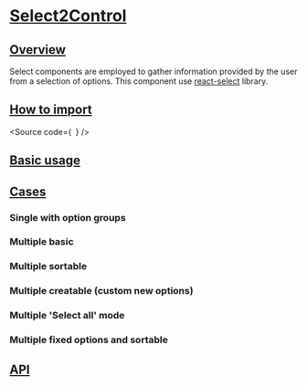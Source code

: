 

<Meta of={Stories} />

# [Select2Control](#select2control)

## [Overview](#overview)

Select components are employed to gather information provided by the user from a selection of options.
This component use [react-select](https://react-select.com/home) library.

## [How to import](#how-to-import)

<Source
  code={`
`}
/>

## [Basic usage](#basic-usage)

<Canvas of={Stories.Base} />

## [Cases](#cases)

### Single with option groups

<Canvas of={Stories.SingleWithOptionsGroups} />

### Multiple basic

<Canvas of={CaseStories.MultipleBasic} />

### Multiple sortable

<Canvas of={CaseStories.MultipleSortable} />

### Multiple creatable (custom new options)

<Canvas of={CaseStories.MultipleCreatable} />

### Multiple 'Select all' mode

<Canvas of={CaseStories.MultipleSelectAll} />

### Multiple fixed options and sortable

<Canvas of={CaseStories.MultipleFixedOptions} />

## [API](#api)

<ArgTypes of={Stories} />
